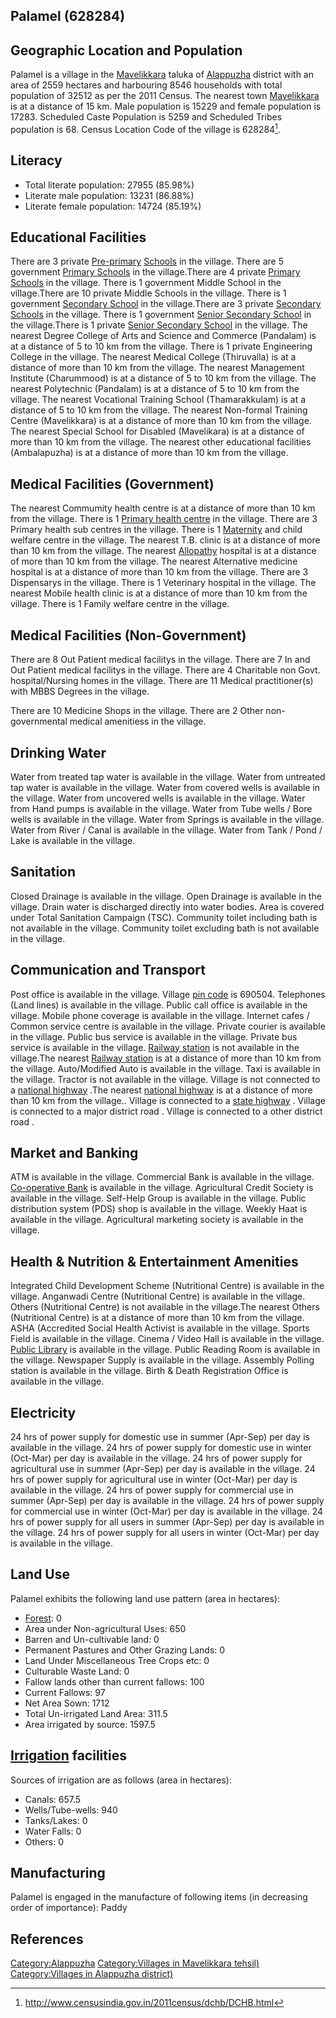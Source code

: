 {{Infobox settlement
| name=Palamel
| native_name=
| native_name_lang=
| other_name=
| nickname=
| settlement_type=Village
| image_skyline=
| image_alt=
| image_caption=
| pushpin_map=India Kerala
| pushpin_label_position=right
| pushpin_map_alt=
| pushpin_map_caption=Location in Kerala, India
| latd=
| latm=
| lats=
| latNS=
| longd=
| longm=
| longs=
| longEW=
| coordinates_display=inline,title
| subdivision_type=Country
| subdivision_name={{flag|India}}
| subdivision_type1=[[States and territories of India|State]]
| subdivision_name1=Kerala 
| subdivision_type2=[[List of districts of India|District]]
| subdivision_name2=Alappuzha
| subdivision_type3=Tahsil
| subdivision_name3=Mavelikkara
| website=
| established_title=<!-- Established -->
| established_date=
| founder=
| named_for=
| government_type=
| governing_body=
| unit_pref=Metric=
| area_footnotes=
| area_rank=
| area_total_km2=25.59
| elevation_footnotes=
| elevation_m=
| population_total=32512
| population_as_of=2011
| population_rank=
| population_density_km2=1270
| population_demonym=
| population_footnotes=
| demographics_type1=Languages
| demographics1_title1=Official
| demographics1_info1=[[Malayalam language|Malayalam]]
| timezone1=[[Indian Standard Time|IST]]
| utc_offset1==+5:30
| postal_code_type=[[Postal Index Number|PIN]]
| postal_code=690504
| area_code_type=Telephone code
| area_code=
| registration_plate=
| blank1_name_sec1=Nearest city
| blank1_info_sec1=[[Mavelikkara]]
| blank2_name_sec1=[[Human sex ratio|Sex ratio]]
| blank2_info_sec1=1134 [[male|♂]]/[[female|♀]]
| blank3_name_sec1=Literacy
| blank3_info_sec1=85.98%
| blank1_name_sec2=[[2011 Census of India|2011 census]] code
| blank1_info_sec2=628284
| footnotes=
}}

== Palamel (628284) ==

== Geographic Location and Population ==

Palamel is a village in the [[Mavelikkara]] taluka of [[Alappuzha]] district with an area of 2559 hectares and harbouring 8546 households with total population of 32512 as per the 2011 Census. The nearest town [[Mavelikkara]] is at a distance of 15 km. Male population is 15229 and female population is 17283. Scheduled Caste Population is 5259 and Scheduled Tribes population is 68. Census Location Code of the village is 628284<ref>http://www.censusindia.gov.in/2011census/dchb/DCHB.html</ref>.


== Literacy ==  
* Total literate population: 27955 (85.98%)
* Literate male population: 13231 (86.88%)
* Literate female population: 14724 (85.19%)


== Educational Facilities ==  
There are 3 private [[Pre-primary]] [[School]]s in the village.
There are 5 government [[Primary School]]s in the village.There are 4 private [[Primary School]]s in the village.
There is 1 government Middle School in the village.There are 10 private Middle Schools in the village.
There is 1 government [[Secondary School]] in the village.There are 3 private [[Secondary School]]s in the village.
There is 1 government [[Senior Secondary School]] in the village.There is 1 private [[Senior Secondary School]] in the village.
The nearest Degree College of Arts and Science and Commerce (Pandalam) is at a distance of 5 to 10 km from the village.
There is 1 private Engineering College in the village.
The nearest Medical College (Thiruvalla) is at a distance of more than 10 km from the village.
The nearest Management Institute (Charummood) is at a distance of 5 to 10 km from the village.
The nearest Polytechnic (Pandalam) is at a distance of 5 to 10 km from the village.
The nearest Vocational Training School (Thamarakkulam) is at a distance of 5 to 10 km from the village.
The nearest Non-formal Training Centre (Mavelikkara) is at a distance of more than 10 km from the village.
The nearest Special School for Disabled (Mavelikara) is at a distance of more than 10 km from the village.
The nearest other educational facilities (Ambalapuzha) is at a distance of more than 10 km from the village.


== Medical Facilities (Government) ==
The nearest Commumity health centre is at a distance of more than 10 km from the village.
There is 1 [[Primary health centre]] in the village.
There are 3 Primary health sub centres in the village.
There is 1 [[Maternity]] and child welfare centre in the village.
The nearest T.B. clinic is at a distance of more than 10 km from the village.
The nearest [[Allopathy]] hospital is at a distance of more than 10 km from the village.
The nearest Alternative medicine hospital is at a distance of more than 10 km from the village.
There are 3 Dispensarys in the village.
There is 1 Veterinary hospital in the village.
The nearest Mobile health clinic is at a distance of more than 10 km from the village.
There is 1 Family welfare centre in the village.


== Medical Facilities (Non-Government) ==
There are 8 Out Patient medical facilitys in the village.
There are 7 In and Out Patient medical facilitys in the village.
There are 4 Charitable non Govt. hospital/Nursing homes in the village.
There are 11 Medical practitioner(s) with MBBS Degrees in the village.



There are 10 Medicine Shops in the village.
There are 2 Other non-governmental medical amenitiess in the village.


== Drinking Water ==
Water from treated tap water is available in the village.
Water from untreated tap water is available in the village.
Water from covered wells is available in the village.
Water from uncovered wells is available in the village.
Water from Hand pumps is available in the village.
Water from Tube wells / Bore wells is available in the village.
Water from Springs is available in the village.
Water from River / Canal is available in the village.
Water from Tank / Pond / Lake is available in the village.


== Sanitation ==
Closed Drainage is available in the village.
Open Drainage is available in the village.
Drain water is discharged directly into water bodies.
Area is covered under Total Sanitation Campaign (TSC).
Community toilet including bath is not available in the village.
Community toilet excluding bath is not available in the village.


== Communication and Transport ==
Post office is available in the village.
Village [[pin code]] is 690504.
Telephones (Land lines) is available in the village.
Public call office is available in the village.
Mobile phone coverage is available in the village.
Internet cafes / Common service centre is available in the village.
Private courier is available in the village.
Public bus service is available in the village.
Private bus service is available in the village.
[[Railway station]] is not available in the village.The nearest [[Railway station]] is at a distance of more than 10 km from the village.
Auto/Modified Auto is available in the village.
Taxi is available in the village.
Tractor is not available in the village.
Village is not connected to a [[national highway]] .The nearest [[national highway]] is at a distance of more than 10 km from the village..
Village is connected to a [[state highway]]  .
Village is connected to a major district road    .
Village is connected to a other district road  .







== Market and Banking ==
ATM is available in the village.
Commercial Bank is available in the village.
[[Co-operative Bank]] is available in the village.
Agricultural Credit Society is available in the village.
Self-Help Group is available in the village.
Public distribution system (PDS) shop is available in the village.
Weekly Haat is available in the village.
Agricultural marketing society is available in the village.


== Health & Nutrition & Entertainment Amenities ==
Integrated Child Development Scheme (Nutritional Centre) is available in the village.
Anganwadi Centre (Nutritional Centre) is available in the village.
Others (Nutritional Centre) is not available in the village.The nearest Others (Nutritional Centre) is at a distance of more than 10 km from the village.
ASHA (Accredited Social Health Activist is available in the village.
Sports Field is available in the village.
Cinema / Video Hall is available in the village.
[[Public Library]] is available in the village.
Public Reading Room is available in the village.
Newspaper Supply is available in the village.
Assembly Polling station is available in the village.
Birth & Death Registration Office is available in the village.


== Electricity ==
24 hrs of power supply for domestic use in summer (Apr-Sep) per day is available in the village.
24 hrs of power supply for domestic use in winter (Oct-Mar) per day is available in the village.
24 hrs of power supply for agricultural use in summer (Apr-Sep) per day is available in the village.
24 hrs of power supply for agricultural use in winter (Oct-Mar) per day is available in the village.
24 hrs of power supply for commercial use in summer (Apr-Sep) per day is available in the village.
24 hrs of power supply for commercial use in winter (Oct-Mar) per day is available in the village.
24 hrs of power supply for all users in summer (Apr-Sep) per day is available in the village.
24 hrs of power supply for all users in winter (Oct-Mar) per day is available in the village.


== Land Use ==
Palamel exhibits the following land use pattern (area in hectares):
* [[Forest]]: 0
* Area under Non-agricultural Uses: 650
* Barren and Un-cultivable land: 0
* Permanent Pastures and Other Grazing Lands: 0
* Land Under Miscellaneous Tree Crops etc: 0
* Culturable Waste Land: 0
* Fallow lands other than current fallows: 100
* Current Fallows: 97
* Net Area Sown: 1712
* Total Un-irrigated Land Area: 311.5
* Area irrigated by source: 1597.5


== [[Irrigation]] facilities ==
Sources of irrigation are as follows (area in hectares):
* Canals: 657.5
* Wells/Tube-wells: 940
* Tanks/Lakes: 0
* Water Falls: 0
* Others: 0


== Manufacturing ==
Palamel is engaged in the manufacture of following items (in decreasing order of importance): Paddy


[[Category:Alappuzha]]
[[Category:Villages in Mavelikkara tehsil)]]
[[Category:Villages in Alappuzha district)]]


== References ==
{{Reflist}}


